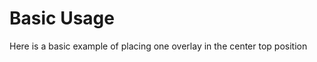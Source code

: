 
<Meta title="Documentation/Basic Usage" />

# Basic Usage

Here is a basic example of placing one overlay in the center top position

```tsx
```

<Canvas>
    <Story height={'500px'} id="overlay-manager--simple-notifications" />
</Canvas>